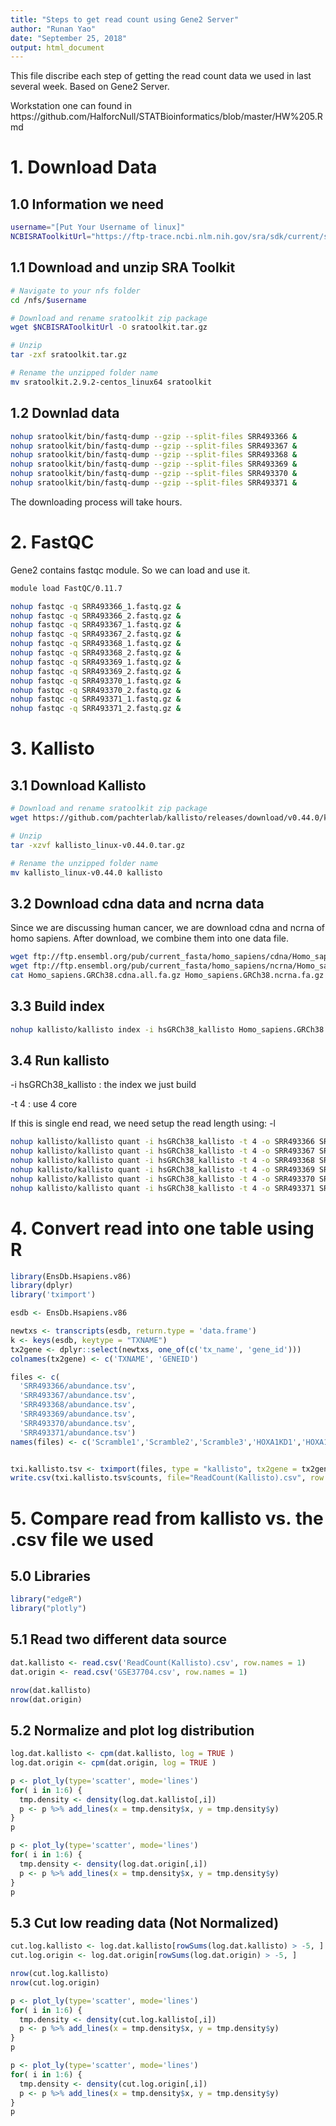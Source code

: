 ```yaml
---
title: "Steps to get read count using Gene2 Server"
author: "Runan Yao"
date: "September 25, 2018"
output: html_document
---
```


This file discribe each step of getting the read count data we used in last several week.
Based on Gene2 Server.

Workstation one can found in https://github.com/HalforcNull/STATBioinformatics/blob/master/HW%205.Rmd


# 1. Download Data

## 1.0 Information we need
```bash
username="[Put Your Username of linux]"
NCBISRAToolkitUrl="https://ftp-trace.ncbi.nlm.nih.gov/sra/sdk/current/sratoolkit.current-centos_linux64.tar.gz"
```

## 1.1 Download and unzip SRA Toolkit
```bash
# Navigate to your nfs folder
cd /nfs/$username

# Download and rename sratoolkit zip package
wget $NCBISRAToolkitUrl -O sratoolkit.tar.gz

# Unzip
tar -zxf sratoolkit.tar.gz

# Rename the unzipped folder name
mv sratoolkit.2.9.2-centos_linux64 sratoolkit

```

## 1.2 Downlad data
```bash
nohup sratoolkit/bin/fastq-dump --gzip --split-files SRR493366 &
nohup sratoolkit/bin/fastq-dump --gzip --split-files SRR493367 &
nohup sratoolkit/bin/fastq-dump --gzip --split-files SRR493368 &
nohup sratoolkit/bin/fastq-dump --gzip --split-files SRR493369 &
nohup sratoolkit/bin/fastq-dump --gzip --split-files SRR493370 &
nohup sratoolkit/bin/fastq-dump --gzip --split-files SRR493371 &
```

The downloading process will take hours.


# 2. FastQC

Gene2 contains fastqc module. So we can load and use it.
```bash
module load FastQC/0.11.7

nohup fastqc -q SRR493366_1.fastq.gz &
nohup fastqc -q SRR493366_2.fastq.gz &
nohup fastqc -q SRR493367_1.fastq.gz &
nohup fastqc -q SRR493367_2.fastq.gz &
nohup fastqc -q SRR493368_1.fastq.gz &
nohup fastqc -q SRR493368_2.fastq.gz &
nohup fastqc -q SRR493369_1.fastq.gz &
nohup fastqc -q SRR493369_2.fastq.gz &
nohup fastqc -q SRR493370_1.fastq.gz &
nohup fastqc -q SRR493370_2.fastq.gz &
nohup fastqc -q SRR493371_1.fastq.gz &
nohup fastqc -q SRR493371_2.fastq.gz &
```

# 3. Kallisto

## 3.1 Download Kallisto 
```bash
# Download and rename sratoolkit zip package
wget https://github.com/pachterlab/kallisto/releases/download/v0.44.0/kallisto_linux-v0.44.0.tar.gz

# Unzip
tar -xzvf kallisto_linux-v0.44.0.tar.gz

# Rename the unzipped folder name
mv kallisto_linux-v0.44.0 kallisto
```

## 3.2 Download cdna data and ncrna data

Since we are discussing human cancer, we are download cdna and ncrna of homo sapiens. 
After download, we combine them into one data file.
```bash
wget ftp://ftp.ensembl.org/pub/current_fasta/homo_sapiens/cdna/Homo_sapiens.GRCh38.cdna.all.fa.gz
wget ftp://ftp.ensembl.org/pub/current_fasta/homo_sapiens/ncrna/Homo_sapiens.GRCh38.ncrna.fa.gz
cat Homo_sapiens.GRCh38.cdna.all.fa.gz Homo_sapiens.GRCh38.ncrna.fa.gz > Homo_sapiens.GRCh38.rna.fa.gz
```

## 3.3 Build index

```bash
nohup kallisto/kallisto index -i hsGRCh38_kallisto Homo_sapiens.GRCh38.rna.fa.gz &
```

## 3.4 Run kallisto

-i hsGRCh38_kallisto : the index we just build

-t 4 : use 4 core

If this is single end read, we need setup the read length using: -l 

```bash
nohup kallisto/kallisto quant -i hsGRCh38_kallisto -t 4 -o SRR493366 SRR493366_1.fastq.gz SRR493366_2.fastq.gz &
nohup kallisto/kallisto quant -i hsGRCh38_kallisto -t 4 -o SRR493367 SRR493367_1.fastq.gz SRR493367_2.fastq.gz &
nohup kallisto/kallisto quant -i hsGRCh38_kallisto -t 4 -o SRR493368 SRR493368_1.fastq.gz SRR493368_2.fastq.gz &
nohup kallisto/kallisto quant -i hsGRCh38_kallisto -t 4 -o SRR493369 SRR493369_1.fastq.gz SRR493369_2.fastq.gz &
nohup kallisto/kallisto quant -i hsGRCh38_kallisto -t 4 -o SRR493370 SRR493370_1.fastq.gz SRR493370_2.fastq.gz &
nohup kallisto/kallisto quant -i hsGRCh38_kallisto -t 4 -o SRR493371 SRR493371_1.fastq.gz SRR493371_2.fastq.gz &
```


# 4. Convert read into one table using R

```r
library(EnsDb.Hsapiens.v86)
library(dplyr)
library('tximport')

esdb <- EnsDb.Hsapiens.v86

newtxs <- transcripts(esdb, return.type = 'data.frame')
k <- keys(esdb, keytype = "TXNAME")
tx2gene <- dplyr::select(newtxs, one_of(c('tx_name', 'gene_id')))
colnames(tx2gene) <- c('TXNAME', 'GENEID')

files <- c(
  'SRR493366/abundance.tsv',
  'SRR493367/abundance.tsv',
  'SRR493368/abundance.tsv',
  'SRR493369/abundance.tsv',
  'SRR493370/abundance.tsv',
  'SRR493371/abundance.tsv')
names(files) <- c('Scramble1','Scramble2','Scramble3','HOXA1KD1','HOXA1KD2','HOXA1KD3')


txi.kallisto.tsv <- tximport(files, type = "kallisto", tx2gene = tx2gene, ignoreAfterBar = TRUE, ignoreTxVersion=TRUE )
write.csv(txi.kallisto.tsv$counts, file="ReadCount(Kallisto).csv", row.names = TRUE)


```


# 5. Compare read from kallisto vs. the .csv file we used
## 5.0 Libraries
```r
library("edgeR")
library("plotly")
```

## 5.1 Read two different data source 
```r
dat.kallisto <- read.csv('ReadCount(Kallisto).csv', row.names = 1)
dat.origin <- read.csv('GSE37704.csv', row.names = 1)

nrow(dat.kallisto)
nrow(dat.origin)
```

## 5.2 Normalize and plot log distribution
```r
log.dat.kallisto <- cpm(dat.kallisto, log = TRUE )
log.dat.origin <- cpm(dat.origin, log = TRUE )

p <- plot_ly(type='scatter', mode='lines')
for( i in 1:6) {
  tmp.density <- density(log.dat.kallisto[,i])
  p <- p %>% add_lines(x = tmp.density$x, y = tmp.density$y)
}
p

p <- plot_ly(type='scatter', mode='lines')
for( i in 1:6) {
  tmp.density <- density(log.dat.origin[,i])
  p <- p %>% add_lines(x = tmp.density$x, y = tmp.density$y)
}
p
```

## 5.3 Cut low reading data (Not Normalized)
```r
cut.log.kallisto <- log.dat.kallisto[rowSums(log.dat.kallisto) > -5, ]
cut.log.origin <- log.dat.origin[rowSums(log.dat.origin) > -5, ]

nrow(cut.log.kallisto)
nrow(cut.log.origin)

p <- plot_ly(type='scatter', mode='lines')
for( i in 1:6) {
  tmp.density <- density(cut.log.kallisto[,i])
  p <- p %>% add_lines(x = tmp.density$x, y = tmp.density$y)
}
p

p <- plot_ly(type='scatter', mode='lines')
for( i in 1:6) {
  tmp.density <- density(cut.log.origin[,i])
  p <- p %>% add_lines(x = tmp.density$x, y = tmp.density$y)
}
p
```

##













